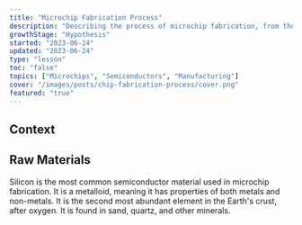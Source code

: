 ```yaml
---
title: "Microchip Fabrication Process"
description: "Describing the process of microchip fabrication, from the raw materials to the finished product."
growthStage: "Hypothesis"
started: "2023-06-24"
updated: "2023-06-24"
type: "lesson"
toc: "false"
topics: ["Microchips", "Semiconductors", "Manufacturing"]
cover: "/images/posts/chip-fabrication-process/cover.png"
featured: "true"
---
```


<InDevelopment />


<h2 className = "micro" >Context</h2 >





<Spacer />


<h2 className = "micro" >Raw Materials</h2 >

<ListNumber number="1" title="Silicon">
  Silicon is the most common semiconductor material used in microchip fabrication. It is a metalloid, meaning it has properties of both metals and non-metals.
  It is the second most abundant element in the Earth's crust, after oxygen. It is found in sand, quartz, and other minerals.
</ListNumber>




